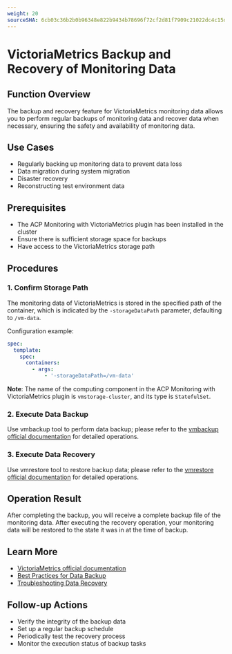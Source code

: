 ```yaml
---
weight: 20
sourceSHA: 6cb03c36b2b0b96348e822b9434b78696f72cf2d81f7909c21022dc4c15dd9c9
---
```


# VictoriaMetrics Backup and Recovery of Monitoring Data

## Function Overview

The backup and recovery feature for VictoriaMetrics monitoring data allows you to perform regular backups of monitoring data and recover data when necessary, ensuring the safety and availability of monitoring data.

## Use Cases

- Regularly backing up monitoring data to prevent data loss
- Data migration during system migration
- Disaster recovery
- Reconstructing test environment data

## Prerequisites

- The ACP Monitoring with VictoriaMetrics plugin has been installed in the cluster
- Ensure there is sufficient storage space for backups
- Have access to the VictoriaMetrics storage path

## Procedures

### 1. Confirm Storage Path

The monitoring data of VictoriaMetrics is stored in the specified path of the container, which is indicated by the `-storageDataPath` parameter, defaulting to `/vm-data`.

Configuration example:

```yaml
spec:
  template:
    spec:
      containers:
        - args:
            - '-storageDataPath=/vm-data'
```

**Note**: The name of the computing component in the ACP Monitoring with VictoriaMetrics plugin is `vmstorage-cluster`, and its type is `StatefulSet`.

### 2. Execute Data Backup

Use vmbackup tool to perform data backup; please refer to the [vmbackup official documentation](https://docs.victoriametrics.com/vmbackup.html) for detailed operations.

### 3. Execute Data Recovery

Use vmrestore tool to restore backup data; please refer to the [vmrestore official documentation](https://docs.victoriametrics.com/vmrestore.html) for detailed operations.

## Operation Result

After completing the backup, you will receive a complete backup file of the monitoring data. After executing the recovery operation, your monitoring data will be restored to the state it was in at the time of backup.

## Learn More

- [VictoriaMetrics official documentation](https://docs.victoriametrics.com/)
- [Best Practices for Data Backup](https://docs.victoriametrics.com/vmbackup.html#best-practices)
- [Troubleshooting Data Recovery](https://docs.victoriametrics.com/vmrestore.html#troubleshooting)

## Follow-up Actions

- Verify the integrity of the backup data
- Set up a regular backup schedule
- Periodically test the recovery process
- Monitor the execution status of backup tasks
